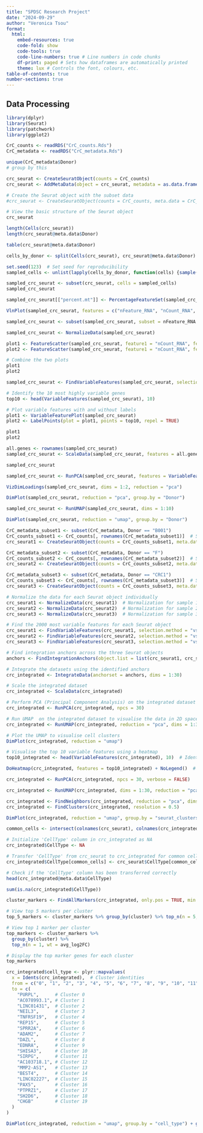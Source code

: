 ```yaml
---
title: "SPDSC Research Project"
date: "2024-09-29"
author: "Veronica Tsou"
format: 
  html: 
    embed-resources: true 
    code-fold: show 
    code-tools: true 
    code-line-numbers: true # Line numbers in code chunks
    df-print: paged # Sets how dataframes are automatically printed
    theme: lux # Controls the font, colours, etc.
table-of-contents: true  
number-sections: true 
---
```

## Data Processing
```r
library(dplyr)
library(Seurat)
library(patchwork)
library(ggplot2)
```

```r
CrC_counts <- readRDS("CrC_counts.Rds")
CrC_metadata <- readRDS("CrC_metadata.Rds")
```

```r
unique(CrC_metadata$Donor)
# group by this
```

```r
crc_seurat <- CreateSeuratObject(counts = CrC_counts)
crc_seurat <- AddMetaData(object = crc_seurat, metadata = as.data.frame(CrC_metadata))

# Create the Seurat object with the subset data
#crc_seurat <- CreateSeuratObject(counts = CrC_counts, meta.data = CrC_metadata, project = "CRC_analysis", min.cells = 3, min.features = 200)

# View the basic structure of the Seurat object
crc_seurat
```
```r
length(Cells(crc_seurat))
length(crc_seurat@meta.data$Donor)
```

```r
table(crc_seurat@meta.data$Donor)
```



```r
cells_by_donor <- split(Cells(crc_seurat), crc_seurat@meta.data$Donor)
```

```r
set.seed(123)  # Set seed for reproducibility 
sampled_cells <- unlist(lapply(cells_by_donor, function(cells) {sample(cells, size = min(5000, length(cells)), replace = FALSE)}))
```

```r
sampled_crc_seurat <- subset(crc_seurat, cells = sampled_cells)
sampled_crc_seurat
```

```r
sampled_crc_seurat[["percent.mt"]] <- PercentageFeatureSet(sampled_crc_seurat, pattern = "^MT-")
```

```r
VlnPlot(sampled_crc_seurat, features = c("nFeature_RNA", "nCount_RNA", "percent.mt"), ncol = 3) 
```


```r
sampled_crc_seurat <- subset(sampled_crc_seurat, subset = nFeature_RNA > 200 & percent.mt < 5)
```

```r
sampled_crc_seurat <- NormalizeData(sampled_crc_seurat)
```

```r
plot1 <- FeatureScatter(sampled_crc_seurat, feature1 = "nCount_RNA", feature2 = "percent.mt", group.by = "Donor")
plot2 <- FeatureScatter(sampled_crc_seurat, feature1 = "nCount_RNA", feature2 = "nFeature_RNA", group.by = "Donor")

# Combine the two plots
plot1
plot2
```
```r
sampled_crc_seurat <- FindVariableFeatures(sampled_crc_seurat, selection.method = "vst", nfeatures = 2000)

# Identify the 10 most highly variable genes
top10 <- head(VariableFeatures(sampled_crc_seurat), 10)

# Plot variable features with and without labels
plot1 <- VariableFeaturePlot(sampled_crc_seurat)
plot2 <- LabelPoints(plot = plot1, points = top10, repel = TRUE)

plot1
plot2
```
```r
all.genes <- rownames(sampled_crc_seurat)
sampled_crc_seurat <- ScaleData(sampled_crc_seurat, features = all.genes)
```

```r
sampled_crc_seurat
```

```r
sampled_crc_seurat <- RunPCA(sampled_crc_seurat, features = VariableFeatures(sampled_crc_seurat))
```

```r
VizDimLoadings(sampled_crc_seurat, dims = 1:2, reduction = "pca") 
```

```r
DimPlot(sampled_crc_seurat, reduction = "pca", group.by = "Donor")
```

```r
sampled_crc_seurat <- RunUMAP(sampled_crc_seurat, dims = 1:10) 
```

```r
DimPlot(sampled_crc_seurat, reduction = "umap", group.by = "Donor")
```

```r
CrC_metadata_subset1 <- subset(CrC_metadata, Donor == "B001")
CrC_counts_subset1 <- CrC_counts[, rownames(CrC_metadata_subset1)]  # Subset the count data to match the metadata
crc_seurat1 <- CreateSeuratObject(counts = CrC_counts_subset1, meta.data = CrC_metadata_subset1)  # Create Seurat object for sample 1

CrC_metadata_subset2 <- subset(CrC_metadata, Donor == "F")
CrC_counts_subset2 <- CrC_counts[, rownames(CrC_metadata_subset2)]  # Subset the count data to match the metadata
crc_seurat2 <- CreateSeuratObject(counts = CrC_counts_subset2, meta.data = CrC_metadata_subset2)  # Create Seurat object for sample 2

CrC_metadata_subset3 <- subset(CrC_metadata, Donor == "CRC1")
CrC_counts_subset3 <- CrC_counts[, rownames(CrC_metadata_subset3)]  # Subset the count data to match the metadata
crc_seurat3 <- CreateSeuratObject(counts = CrC_counts_subset3, meta.data = CrC_metadata_subset3)  # Create Seurat object for sample 3

```

```r
# Normalize the data for each Seurat object individually
crc_seurat1 <- NormalizeData(crc_seurat1)  # Normalization for sample 1
crc_seurat2 <- NormalizeData(crc_seurat2)  # Normalization for sample 2
crc_seurat3 <- NormalizeData(crc_seurat3)  # Normalization for sample 3

# Find the 2000 most variable features for each Seurat object
crc_seurat1 <- FindVariableFeatures(crc_seurat1, selection.method = "vst", nfeatures = 2000)  # Identify variable features for sample 1
crc_seurat2 <- FindVariableFeatures(crc_seurat2, selection.method = "vst", nfeatures = 2000)  # Identify variable features for sample 2
crc_seurat3 <- FindVariableFeatures(crc_seurat3, selection.method = "vst", nfeatures = 2000)  # Identify variable features for sample 3
```

```r
# Find integration anchors across the three Seurat objects
anchors <- FindIntegrationAnchors(object.list = list(crc_seurat1, crc_seurat2, crc_seurat3), dims = 1:30)

# Integrate the datasets using the identified anchors
crc_integrated <- IntegrateData(anchorset = anchors, dims = 1:30)

# Scale the integrated dataset
crc_integrated <- ScaleData(crc_integrated)

# Perform PCA (Principal Component Analysis) on the integrated dataset
crc_integrated <- RunPCA(crc_integrated, npcs = 30)

# Run UMAP  on the integrated dataset to visualise the data in 2D space
crc_integrated <- RunUMAP(crc_integrated, reduction = "pca", dims = 1:30)

# Plot the UMAP to visualise cell clusters
DimPlot(crc_integrated, reduction = "umap")

# Visualise the top 10 variable features using a heatmap
top10_integrated <- head(VariableFeatures(crc_integrated), 10)  # Identify the top 10 variable features

DoHeatmap(crc_integrated, features = top10_integrated) + NoLegend()  # Create heatmap of the top 10 variable features

```

```r
crc_integrated <- RunPCA(crc_integrated, npcs = 30, verbose = FALSE)

crc_integrated <- RunUMAP(crc_integrated, dims = 1:30, reduction = "pca")
```

```r
crc_integrated <- FindNeighbors(crc_integrated, reduction = "pca", dims = 1:30)
crc_integrated <- FindClusters(crc_integrated, resolution = 0.5)
```

```r
DimPlot(crc_integrated, reduction = "umap", group.by = "seurat_clusters") + ggtitle("UMAP Plot Colored by Clusters")

```
```r
common_cells <- intersect(colnames(crc_seurat), colnames(crc_integrated))

# Initialize 'CellType' column in crc_integrated as NA
crc_integrated$CellType <- NA

# Transfer 'CellType' from crc_seurat to crc_integrated for common cells
crc_integrated$CellType[common_cells] <- crc_seurat$CellType[common_cells]

# Check if the 'CellType' column has been transferred correctly
head(crc_integrated@meta.data$CellType)

sum(is.na(crc_integrated$CellType)) 
```

```r
cluster_markers <- FindAllMarkers(crc_integrated, only.pos = TRUE, min.pct = 0.25, logfc.threshold = 0.25)

# View top 5 markers per cluster
top_5_markers <- cluster_markers %>% group_by(cluster) %>% top_n(n = 5, wt = avg_log2FC)

# View top 1 marker per cluster
top_markers <- cluster_markers %>% 
  group_by(cluster) %>% 
  top_n(n = 1, wt = avg_log2FC)

# Display the top marker genes for each cluster
top_markers
```

```r
crc_integrated$cell_type <- plyr::mapvalues(
  x = Idents(crc_integrated),  # Cluster identities
  from = c("0", "1", "2", "3", "4", "5", "6", "7", "8", "9", "10", "11", "12", "13", "14", "15", "16", "17", "18", "19"),  # Cluster IDs
  to = c(
    "PURPL",      # Cluster 0
    "AC078993.1", # Cluster 1
    "LINC01431",  # Cluster 2
    "NEIL3",      # Cluster 3
    "TNFRSF19",   # Cluster 4
    "REP15",      # Cluster 5
    "SPRR2A",     # Cluster 6
    "ADAM2",      # Cluster 7
    "DAZL",       # Cluster 8
    "EDNRA",      # Cluster 9
    "SHISA3",     # Cluster 10
    "SIRPG",      # Cluster 11
    "AC103718.1", # Cluster 12
    "MMP2-AS1",   # Cluster 13
    "BEST4",      # Cluster 14
    "LINC02227",  # Cluster 15
    "PAX5",       # Cluster 16
    "PTPRZ1",     # Cluster 17
    "SH2D6",      # Cluster 18
    "CHGB"        # Cluster 19
  )
)
```

```r
DimPlot(crc_integrated, reduction = "umap", group.by = "cell_type") + ggtitle("UMAP Colored by Cell Type")
```

